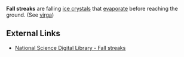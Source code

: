 '''Fall streaks''' are falling [[ice crystals]] that [[evaporate]] before reaching the ground. (See [[virga]]) 

==External Links==
* [http://www.nsdl.arm.gov/Library/glossary.shtml#fall_streaks National Science Digital Library - Fall streaks]